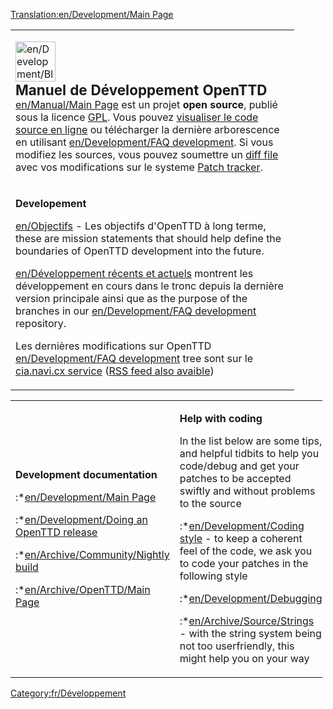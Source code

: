 [[Translation:en/Development/Main Page]]
{{fr/Traduction|en/Development/Main Page}}


{| cellspacing="3" class="mainpagetable" align="center"
|- valign="top" 
|width="90%" colspan="3"|
[[File:en/Development/BlackBook.png|64px|left]]
<strong style="font-size:1.4em; display:block">Manuel de Développement OpenTTD</strong>
[[en/Manual/Main Page]] est un projet '''open source''', publié sous la licence [http://www.gnu.org/copyleft/gpl.html GPL]. Vous pouvez [http://svn.openttd.org/ visualiser le code source en ligne] ou télécharger la dernière arborescence en utilisant [[en/Development/FAQ development]]. Si vous modifiez les sources, vous pouvez soumettre un [[en/Development/FAQ development#how-do-i-make-a-diff-file-to-share-my-changes-with-other-coders|diff file]] avec vos modifications sur le systeme [http://bugs.openttd.org Patch tracker].

|- valign="top" 
|width="33%"|
<font size="3">'''Developement'''</font>


[[en/Objectifs]] - Les objectifs d'OpenTTD à long terme, these are mission statements that should help define the boundaries of OpenTTD development into the future.


[[en/Développement récents et actuels]] montrent les développement en cours dans le tronc depuis la dernière version principale ainsi que as the purpose of the branches in our [[en/Development/FAQ development]] repository.


Les dernières modifications sur OpenTTD [[en/Development/FAQ development]] tree sont sur le [http://cia.navi.cx/stats/project/OpenTTD cia.navi.cx service] ([http://cia.navi.cx/stats/project/OpenTTD/.rss?ver=2&medium=unquoted&limit=15 RSS feed also avaible])


|width="33%"|
<font size="3">'''Coding'''</font>

:*[[en/Archive/Community/Developers]] of OpenTTD
:*[[en/Development/Coding style|Coding Style]] - How to code for OpenTTD
:*[[en/Coding Tools]] to build and debug OpenTTD
:*[[en/Archive/Community/Todo list]] - Problems, issues that have been identified, and have to be addressed in the (near) future
:*[[en/Archive/Lists/Roadmap]] - See what's planned for future versions.
:*[http://docs.openttd.org Doxygen] - Documentation overview of the code
:*[[en/Archive/Community/Patch Checklist|Checklist for Patches]]


|width="33%"|
<font size="3">'''Subprojects'''</font>

:*[[en/Development/NewGRF/Main Page]] - Find out everything about 32bpp graphics, newGrfs, Graphics replacement etc.
:*[[en/Development/Script/Main Page|NoAI]] - a new framework for user-made AIs
:*[[en/Archive/Community/Sound Effects Replacement]] - Creating a set of replacement sound effects for the game
:*[[en/Community/Patches/Passenger and cargo destinations]] - A new way of handling cargo and passengers allowing specific destinations

|}

{| 

|width="33%"|
<font size="3">'''Development documentation'''</font>

:*[[en/Development/Main Page]]
:*[[en/Development/Doing an OpenTTD release]]
:*[[en/Archive/Community/Nightly build]]
:*[[en/Archive/OpenTTD/Main Page]]

|width="33%"|
<font size="3">'''Help with coding'''</font>

In the list below are some tips, and helpful tidbits to help you code/debug and get your patches to be accepted swiftly and without problems to the source
:*[[en/Development/Coding style]] - to keep a coherent feel of the code, we ask you to code your patches in the following style
:*[[en/Development/Debugging]]
:*[[en/Archive/Source/Strings]] - with the string system being not too userfriendly, this might help you on your way

|width="33%"|
<font size="3">'''Miscellaneous'''</font>

:* [http://www.openttd.org OpenTTD website]
:* [http://www.tt-forums.net/viewforum.php?f=55 OpenTTD forum]
:* [http://cia.vc/stats/project/OpenTTD CIA Stats]
:* [[en/Archive/Community/Requested features]]
:* [[en/Archive/Community/Rejected features|Rejected features]]
:* [[en/Miscellaneous suggestions]]

|}

[[Category:fr/Développement]]